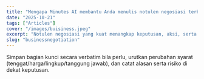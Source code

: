 ```yaml
---
title: "Mengapa Minutes AI membantu Anda menulis notulen negosiasi terbaik"
date: "2025-10-21"
tags: ["Articles"]
cover: "/images/buisiness.jpeg"
excerpt: "Notulen negosiasi yang kuat menangkap keputusan, aksi, serta konteks tawar-menawar (permintaan & konsesi) agar keputusan lebih cepat dan akurat."
slug: "businessnegotiation"
---
```


Simpan bagian kunci secara verbatim bila perlu, urutkan perubahan syarat (tenggat/harga/lingkup/tanggung jawab), dan catat alasan serta risiko di dekat keputusan.
